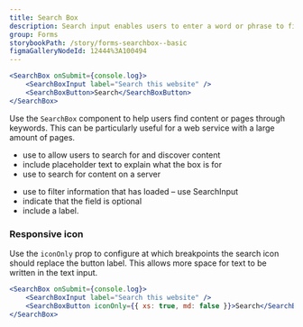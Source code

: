 ```yaml
---
title: Search Box
description: Search input enables users to enter a word or phrase to find relevant content.
group: Forms
storybookPath: /story/forms-searchbox--basic
figmaGalleryNodeId: 12444%3A100494
---
```


```jsx live
<SearchBox onSubmit={console.log}>
	<SearchBoxInput label="Search this website" />
	<SearchBoxButton>Search</SearchBoxButton>
</SearchBox>
```

Use the `SearchBox` component to help users find content or pages through keywords. This can be particularly useful for a web service with a large amount of pages.

<DoHeading />

- use to allow users to search for and discover content
- include placeholder text to explain what the box is for
- use to search for content on a server

<DontHeading />

- use to filter information that has loaded – use SearchInput
- indicate that the field is optional
- include a label.

### Responsive icon

Use the `iconOnly` prop to configure at which breakpoints the search icon should replace the button label. This allows more space for text to be written in the text input.

```jsx live
<SearchBox onSubmit={console.log}>
	<SearchBoxInput label="Search this website" />
	<SearchBoxButton iconOnly={{ xs: true, md: false }}>Search</SearchBoxButton>
</SearchBox>
```
